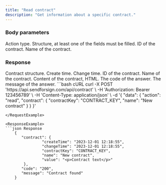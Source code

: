 ```yaml
---
title: "Read contract"
description: "Get information about a specific contract."
---
```


### Body parameters

<ParamField body="action" type="string" required>
  Action type.
</ParamField>

<ParamField body="contract" required>
  Structure, at least one of the fields must be filled.

  <Expandable title="child attribute">

  <ParamField body="contractKey" type="string">
    ID of the contract.
  </ParamField>

  <ParamField body="name" type="string">
    Name of the contract.  
  </ParamField>

  </Expandable>

</ParamField>

### Response

  <ResponseField name="contract" type="string">
    Contract structure.

  <Expandable title="child attribute">

  <ResponseField name="createTime" type="string">
    Create time.
  </ResponseField>

  <ResponseField name="changeTime" type="string">
    Change time.
  </ResponseField>

  <ResponseField name="contractKey" type="string">
    ID of the contract.
  </ResponseField>

  <ResponseField name="name" type="string">
    Name of the contract.
  </ResponseField>

  <ResponseField name="value" type="string">
    Content of the contract, HTML.
  </ResponseField>


  </Expandable>

  </ResponseField>

<ResponseField name="code" type="string">
  The code of the answer.
</ResponseField>

<ResponseField name="message" type="string">
  The message of the answer.
</ResponseField>

<RequestExample>
```bash cURL
curl -X POST 'https://api.sendforsign.com/api/contract' \
     -H 'Authorization: Bearer 123456789' \
     -H 'Content-Type: application/json' \
     -d '{ 
		  "data": {
				   "action": "read",
				   "contract": {
							  "contractKey": "CONTRACT_KEY", 
							  "name": "New contract"
						     }
				  }
       }'

```
</RequestExample>

<ResponseExample>
```json Response
	{
       "contract": {
                "createTime": "2023-12-01 12:18:55",
				"changeTime": "2023-12-01 12:18:55",
                "contractKey": "CONTRACT_KEY", 
				"name": "New contract",
				"value": "<p>Contract text</p>"
		},
       "code": "200",
       "message": "Contract found"
    } 
```
</ResponseExample>
